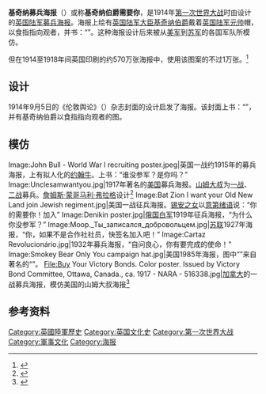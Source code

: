 {{NoteTA
|G1=PoliticiansUK
|G2=UK Places
|G3=People
|G4=Country
}}
{{Infobox advertising
| name                = 基奇纳募兵海报
| image               = File:Kitchener-leete.jpg
| caption             =“[[不列颠人|不列颠人]]：基奇纳伯爵需要你。加入祖国的军队吧！[[天佑吾王|天佑吾王]]。”<br>{{lang|en|"Britons: Lord Kitchener Wants You. Join Your Country's Army! God save the King."}}<br/>
| agency              =
| client              =
| market              =
| language            =
| media               =水彩印刷
| runtime             =
| product             =
| released            =1914
| slogan              =
| director            =
| music               =
| starring            =
| production company  =
| producer            =
| country             =[[英国|英国]]
| budget              =
| preceded_by         =
| followed_by         =
| website             =
}}

'''基奇纳募兵海报'''（{{lang|en|'''Lord Kitchener Wants You'''}}）或称'''基奇纳伯爵需要你'''，是1914年[[第一次世界大战|第一次世界大战]]时由{{link-en|阿尔弗雷德·李特|Alfred Leete}}设计的[[英国陆军|英国陆军]][[募兵海报|募兵海报]]。海报上绘有[[陸軍大臣_(英國)|英国陆军大臣]][[赫伯特·基奇纳，第一代基奇纳伯爵|基奇纳伯爵]]戴着[[英国陆军元帅|英国陆军元帅]]帽，以食指指向观者，并书：“{{lang|en|WANTS YOU}}”。这种海报设计后来被从[[美军|美军]]到[[苏军|苏军]]的各国军队所模仿。

但在1914至1918年间英国印刷的约570万张海报中，使用该图案的不过1万张。<ref name="bbc20140804">{{Cite web 
  |url = http://www.bbc.com/news/magazine-28642846 
  |title = Kitchener: The most famous pointing finger 
  |publisher = [[BBC|BBC]] 
  |accessdate = 2014-08-06 
  |archive-date = 2020-11-12 
  |archive-url = https://web.archive.org/web/20201112014113/https://www.bbc.com/news/magazine-28642846 
  |dead-url = no 
  }}</ref>

==设计==
1914年9月5日的《伦敦舆论》（{{lang|en|London Opinion}}）杂志封面的设计启发了海报。该封面上书：“{{lang|en|Your Country Needs YOU}}”，并有基奇纳伯爵以食指指向观者的图。

==模仿==
<gallery>
Image:John Bull - World War I recruiting poster.jpeg|英国一战约1915年的募兵海报，上有拟人化的[[约翰牛|约翰牛]]。上书：“谁没参军？是你吗？”
Image:Unclesamwantyou.jpg|1917年著名的[[美国|美国]]募兵海报。[[山姆大叔|山姆大叔]]为[[一战|一战]]、[[二战|二战]]募兵。[[詹姆斯·蒙哥马利·弗拉格|詹姆斯·蒙哥马利·弗拉格]]设计<ref>{{Cite book|url=http://books.google.com/books?id=Wc-DRZJ8OwIC&pg=PA3&lpg=PA3&dq=leete+drawing+kitchener&source=bl&ots=Jj_UvNZZI0&sig=k0lzv7IpJ7Ctillr1taSucdWS5c&hl=en&sa=X&ei=vCIUU9-XIYvvoATw9YHwAg&ved=0CEEQ6AEwBTge#v=onepage&q=leete%20drawing%20kitchener&f=false|page=3|title=Uncle Sam Wants You : World War I and the Making of the Modern American Citizen|first=Christopher|last=Capozzola|year=2008|publisher=[[Oxford_University_Press|Oxford University Press]]|isbn=9780195335491|access-date=2014-11-22|archive-date=2014-06-29|archive-url=https://web.archive.org/web/20140629003516/http://books.google.com/books?id=Wc-DRZJ8OwIC&pg=PA3&lpg=PA3&dq=leete+drawing+kitchener&source=bl&ots=Jj_UvNZZI0&sig=k0lzv7IpJ7Ctillr1taSucdWS5c&hl=en&sa=X&ei=vCIUU9-XIYvvoATw9YHwAg&ved=0CEEQ6AEwBTge#v=onepage&q=leete%20drawing%20kitchener&f=false|dead-url=no}}</ref>
Image:Bat Zion I want your Old New Land join Jewish regiment.jpg|美国一战征兵海报。[[锡安|锡安之女]]以[[意第绪语|意第绪语]]说：“你的{{link-en|新故乡|The Old New Land}}需要你！加入{{link-en|犹太军团|Jewish Legion}}”
Image:Denikin poster.jpg|[[俄国白军|俄国白军]]1919年征兵海报，“为什么你没参军？”
Image:Моор._Ты_записался_добровольцем.jpg|[[苏联|苏联]]1927年海报，“你，如果不是合作社社员，快签名加入吧！”
Image:Cartaz Revolucionário.jpg|1932年{{link-en|巴西立宪革命|Constitutionalist Revolution}}募兵海报，“自问良心，你有要完成的使命！”
Image:Smokey Bear Only You campaign hat.jpg|美国1985年{{link-en|护林熊|Smokey Bear}}海报，图中“{{lang|en|ONLY YOU}}”来自著名的“{{lang|en|Only You Can Prevent Forest Fires}}”。
File:Buy Your Victory Bonds. Color poster. Issued by Victory Bond Committee, Ottawa, Canada., ca. 1917 - NARA - 516338.jpg|[[加拿大|加拿大]]的一战募兵海报，模仿美国的山姆大叔海报<ref>{{Cite web|url=http://www.warmuseum.ca/cwm/exhibitions/propaganda/poster8_e.shtml|website=[[Canadian_War_Museum|Canadian War Museum]]|title=Canadian Wartime Propaganda|accessdate=2014-11-22|archive-date=2017-01-18|archive-url=https://web.archive.org/web/20170118034137/http://www.warmuseum.ca/cwm/exhibitions/propaganda/poster8_e.shtml|dead-url=no}}</ref>
</gallery>

==参考资料==
{{Reflist|2}}

[[Category:英國陸軍歷史|Category:英國陸軍歷史]]
[[Category:英国文化史|Category:英国文化史]]
[[Category:第一次世界大战|Category:第一次世界大战]]
[[Category:軍事文化|Category:軍事文化]]
[[Category:海报|Category:海报]]